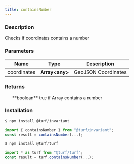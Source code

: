```yaml
---
title: containsNumber
---
```



### Description

Checks if coordinates contains a number

### Parameters

| Name        | Type            | Description         |
| ----------- | --------------- | ------------------- |
| coordinates | **Array\<any>** | GeoJSON Coordinates |

### Returns

<ul>
  **boolean** true if Array contains a number

</ul>

### Installation

```javascript
$ npm install @turf/invariant

import { containsNumber } from "@turf/invariant";
const result = containsNumber(...);
```

```javascript
$ npm install @turf/turf

import * as turf from "@turf/turf";
const result = turf.containsNumber(...);
```
